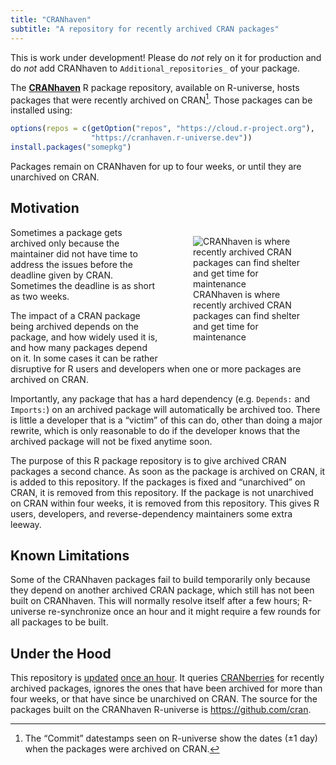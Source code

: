 ```yaml
---
title: "CRANhaven"
subtitle: "A repository for recently archived CRAN packages"
---
```


::: {.callout-warning}

This is work under development! Please do _not_ rely on it for
production and do _not_ add CRANhaven to `Additional_repositories_` of
your package.

:::


The **[CRANhaven]** R package repository, available on R-universe,
hosts packages that were recently archived on CRAN[^1]. Those packages
can be installed using:

```r
options(repos = c(getOption("repos", "https://cloud.r-project.org"),
                  "https://cranhaven.r-universe.dev"))
install.packages("somepkg")
```

Packages remain on CRANhaven for up to four weeks, or until they are
unarchived on CRAN.

[^1]: The "Commit" datestamps seen on R-universe show the dates (±1
day) when the packages were archived on CRAN.


## Motivation

<div>

<div style="float: right; padding-bottom: 2ex; padding-left: 2ex; width: 50%;">
![CRANhaven is where recently archived CRAN packages can find shelter and get time for maintenance](assets/cranhaven-art.webp){fig-alt="Image depicting a dramatic and stylized seascape. There is a large, cliff-like formation on the left with water cascading down its side, simulating a waterfall. On the right, a massive, vertical wall with the words 'CRAN HAVEN' written on it creates a stark contrast with the natural features. The wall appears to be constructed out of container-like structures, suggesting a man-made barrier or perhaps an installation by the sea. In the water, several ships are visible at varying distances from the viewer, likely representing different types of fishing or sailing vessels. They add a sense of scale and activity to the scene. Above, the sky is filled with textured clouds, and sunbeams break through them, casting a warm light on the ocean and parts of the cliffs, which creates a visually striking effect. The overall atmosphere is one of a surreal blend between the natural world and human influence, possibly implying a safe harbor or refuge symbolized by the words on the wall. The art style is reminiscent of a digital painting, with a high level of detail and a dramatic interplay of light and shadow."}
</div>

Sometimes a package gets archived only because the maintainer did not
have time to address the issues before the deadline given by
CRAN. Sometimes the deadline is as short as two weeks.

The impact of a CRAN package being archived depends on the
package, and how widely used it is, and how many packages depend on
it. In some cases it can be rather disruptive for R users and
developers when one or more packages are archived on CRAN.

Importantly, any package that has a hard dependency (e.g. `Depends:`
and `Imports:`) on an archived package will automatically be archived
too. There is little a developer that is a "victim" of this can do,
other than doing a major rewrite, which is only reasonable to do if
the developer knows that the archived package will not be fixed
anytime soon.

The purpose of this R package repository is to give archived CRAN
packages a second chance. As soon as the package is archived on CRAN,
it is added to this repository. If the packages is fixed and
"unarchived" on CRAN, it is removed from this repository. If the
package is not unarchived on CRAN within four weeks, it is removed
from this repository. This gives R users, developers, and
reverse-dependency maintainers some extra leeway.
</div>


## Known Limitations

Some of the CRANhaven packages fail to build temporarily only because
they depend on another archived CRAN package, which still has not been
built on CRANhaven. This will normally resolve itself after a few
hours; R-universe re-synchronize once an hour and it might require a
few rounds for all packages to be built.


## Under the Hood

This repository is
[updated](https://github.com/r-universe/cranhaven/actions) [once an
hour](https://github.com/cranhaven/cranhaven.r-universe.dev/blob/main/.github/workflows/update.yml). It
queries
[CRANberries](https://dirk.eddelbuettel.com/cranberries/cran/removed/)
for recently archived packages, ignores the ones that have been
archived for more than four weeks, or that have since be unarchived on
CRAN. The source for the packages built on the CRANhaven R-universe is
<https://github.com/cran>.


[CRANhaven]: https://cranhaven.r-universe.dev
